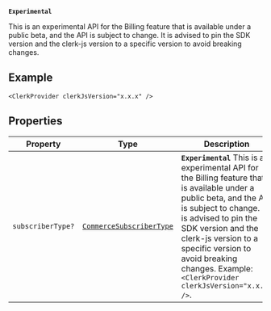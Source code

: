 **`Experimental`**

This is an experimental API for the Billing feature that is available under a public beta, and the API is subject to change.
It is advised to pin the SDK version and the clerk-js version to a specific version to avoid breaking changes.

## Example

```tsx
<ClerkProvider clerkJsVersion="x.x.x" />
```

## Properties

| Property                                      | Type                                                     | Description                                                                                                                                                                                                                                                                                                         |
| --------------------------------------------- | -------------------------------------------------------- | ------------------------------------------------------------------------------------------------------------------------------------------------------------------------------------------------------------------------------------------------------------------------------------------------------------------- |
| <a id="subscribertype"></a> `subscriberType?` | [`CommerceSubscriberType`](commerce-subscriber-type.mdx) | **`Experimental`** This is an experimental API for the Billing feature that is available under a public beta, and the API is subject to change. It is advised to pin the SDK version and the clerk-js version to a specific version to avoid breaking changes. Example: `<ClerkProvider clerkJsVersion="x.x.x" />`. |
